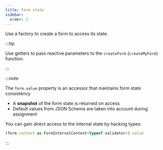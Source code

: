 ```yaml
---
title: Form state
sidebar:
  order: 2
---
```






Use a factory to create a form to access its state.

:::tip

Use getters to pass reactive parameters to the `createForm` (`createMyForm`) function.

:::

:::note

The `form.value` property is an accessor that maintains form state consistency

- A **snapshot** of the form state is returned on access
- Default values from JSON Schema are taken into account during assignment

You can gain direct access to the internal state by hacking types:

```typescript
(form.context as FormInternalContext<typeof validator>).value
```

:::

<Code code={formStateCode} lang="svelte" />

<FormCard>
  <FormStateForm client:only="svelte" />
</FormCard>
